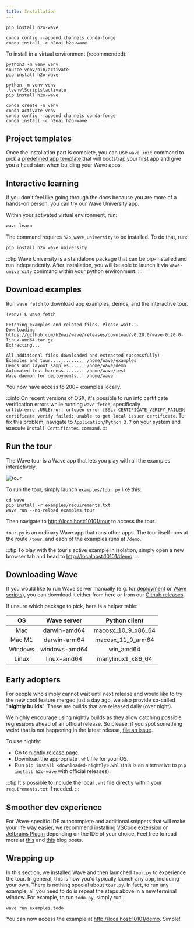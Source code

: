 ```yaml
---
title: Installation
---
```




<Tabs groupId="pypi/conda">

<TabItem value="pip" label="Pip">

```shell
pip install h2o-wave
```

</TabItem>

<TabItem value="conda" label="Conda">

```shell
conda config --append channels conda-forge
conda install -c h2oai h2o-wave
```

</TabItem>

</Tabs>

To install in a virtual environment (recommended):

<Tabs groupId="operating-systems">

<TabItem value="lin" label="Unix/MacOS">

```shell
python3 -m venv venv
source venv/bin/activate
pip install h2o-wave
```

</TabItem>

<TabItem value="win" label="Windows">

```shell
python -m venv venv
.\venv\Scripts\activate
pip install h2o-wave 
```

</TabItem>

<TabItem value="conda" label="Conda">


```shell
conda create -n venv
conda activate venv
conda config --append channels conda-forge
conda install -c h2oai h2o-wave
```


</TabItem>
</Tabs>


## Project templates

Once the installation part is complete, you can use `wave init` command to pick a [predefined app template](/docs/project-templates) that will bootstrap your first app and give you a head start when building your Wave apps.

## Interactive learning

If you don't feel like going through the docs because you are more of a hands-on person, you can try our Wave University app.

Within your activated virtual environment, run:

```sh
wave learn
```

The command requires `h2o_wave_university` to be installed. To do that, run:

```sh
pip install h2o_wave_university
```

:::tip
Wave University is a standalone package that can be pip-installed and run independently. After installation, you will be able to launch it via `wave-university` command within your python environment.
:::

## Download examples

Run `wave fetch` to download app examples, demos, and the interactive tour.

```shell
(venv) $ wave fetch

Fetching examples and related files. Please wait...
Downloading https://github.com/h2oai/wave/releases/download/v0.20.0/wave-0.20.0-linux-amd64.tar.gz
Extracting...

All additional files downloaded and extracted successfully!
Examples and tour............. /home/wave/examples
Demos and layout samples...... /home/wave/demo
Automated test harness........ /home/wave/test
Wave daemon for deployments... /home/wave
```

You now have access to 200+ examples locally.

:::info
On recent versions of OSX, it's possible to run into certificate verification errors while running `wave fetch`, specifically `urllib.error.URLError: urlopen error [SSL: CERTIFICATE_VERIFY_FAILED] certificate verify failed: unable to get local issuer certificate`. To fix this problem, navigate to `Application/Python 3.7` on your system and execute `Install Certificates.command`.
:::

## Run the tour

The Wave tour is a Wave app that lets you play with all the examples interactively.

![tour](assets/tour__tour.png)

To run the tour, simply launch `examples/tour.py` like this:

```shell
cd wave
pip install -r examples/requirements.txt
wave run --no-reload examples.tour
```

Then navigate to [http://localhost:10101/tour](http://localhost:10101/tour) to access the tour.

`tour.py` is an ordinary Wave app that runs other apps. The tour itself runs at the route `/tour`, and each of the examples runs at `/demo`.

:::tip
To play with the tour's active example in isolation, simply open a new browser tab and head to [http://localhost:10101/demo](http://localhost:10101/demo).
:::

## Downloading Wave

If you would like to run Wave server manually (e.g. for [deployment](/docs/deployment) or [Wave scripts](/docs/scripts)), you can download it either from here or from our [Github releases](https://github.com/h2oai/wave/releases).

If unsure which package to pick, here is a helper table:

|   **OS**   | **Wave server** |  **Python client** |
|:-----------:|:---------------:|:------------------:|
|     Mac     |   darwin-amd64  | macosx_10_9_x86_64 |
|    Mac M1   |   darwin-arm64  |  macosx_11_0_arm64 |
|   Windows   |  windows-amd64  |      win_amd64     |
|    Linux    |   linux-amd64   |  manylinux1_x86_64 |


<Downloads />

## Early adopters

For people who simply cannot wait until next release and would like to try the new cool feature merged just a day ago, we also provide so-called "**nightly builds**". These are builds that are released daily (over night).

We highly encourage using nightly builds as they allow catching possible regressions ahead of an official release. So please, if you spot something weird that is not happening in the latest release,
[file an issue](https://github.com/h2oai/wave/issues/new?labels=bug&template=bug_report.md).

To use nightly: 

* Go to [nightly release page](https://github.com/h2oai/wave/releases/tag/nightly).
* Download the appropriate `.whl` file for your OS.
* Run `pip install <downloaded-nightly>.whl` (this is an alternative to `pip install h2o-wave` with official releases).

:::tip
It's possible to include the local `.whl` file directly within your `requirements.txt` if needed.
:::

## Smoother dev experience

For Wave-specific IDE autocomplete and additional snippets that will make your life way easier, we recommend installing [VSCode extension](https://marketplace.visualstudio.com/items?itemName=h2oai.h2o-wave) or [Jetbrains Plugin](https://plugins.jetbrains.com/plugin/18530-h2o-wave) depending on the IDE of your choice.
Feel free to read more at [this](/blog/h2o-wave-vscode-extension) and [this](/blog/h2o-wave-pycharm-plugin) blog posts.

## Wrapping up

In this section, we installed Wave and then launched `tour.py` to experience the tour. In general, this is how you'd typically launch any app, including your own. There is nothing special about `tour.py`. In fact, to run any example, all you need to do is repeat the steps above in a new terminal window. For example, to run `todo.py`, simply run:

```shell
wave run examples.todo
```

You can now access the example at [http://localhost:10101/demo](http://localhost:10101/demo). Simple!
